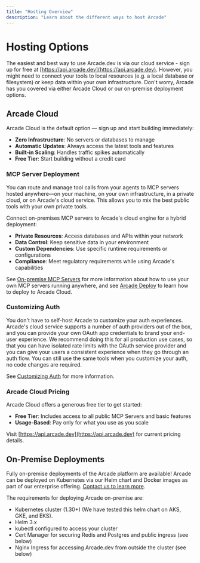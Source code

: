 ```yaml
---
title: "Hosting Overview"
description: "Learn about the different ways to host Arcade"
---
```


# Hosting Options

The easiest and best way to use Arcade.dev is via our cloud service - sign up for free at [https://api.arcade.dev](https://api.arcade.dev).  However, you might need to connect your tools to local resources (e.g. a local database or filesystem) or keep data within your own infrastructure.  Don't worry, Arcade has you covered via either Arcade Cloud or our on-premise deployment options.

## Arcade Cloud

Arcade Cloud is the default option — sign up and start building immediately:

- **Zero Infrastructure**: No servers or databases to manage
- **Automatic Updates**: Always access the latest tools and features
- **Built-in Scaling**: Handles traffic spikes automatically
- **Free Tier**: Start building without a credit card

### MCP Server Deployment

You can route and manage tool calls from your agents to MCP servers hosted anywhere—on your machine, on your own infrastructure, in a private cloud, or on Arcade's cloud service. This allows you to mix the best public tools with your own private tools.

Connect on-premises MCP servers to Arcade's cloud engine for a hybrid deployment:

- **Private Resources**: Access databases and APIs within your network
- **Data Control**: Keep sensitive data in your environment
- **Custom Dependencies**: Use specific runtime requirements or configurations
- **Compliance**: Meet regulatory requirements while using Arcade's capabilities

See [On-premise MCP Servers](/home/deployment/on-prem-mcp) for more information about how to use your own MCP servers running anywhere, and see [Arcade Deploy](/home/serve-tools/arcade-deploy) to learn how to deploy to Arcade Cloud.

### Customizing Auth

You don't have to self-host Arcade to customize your auth experiences. Arcade's cloud service supports a number of auth providers out of the box, and you can provide your own OAuth app credentials to brand your end-user experience. We recommend doing this for all production use cases, so that you can have isolated rate limits with the OAuth service provider and you can give your users a consistent experience when they go through an auth flow.
You can still use the same tools when you customize your auth, no code changes are required.

See [Customizing Auth](/home/auth-providers) for more information.

### Arcade Cloud Pricing

Arcade Cloud offers a generous free tier to get started:

- **Free Tier**: Includes access to all public MCP Servers and basic features
- **Usage-Based**: Pay only for what you use as you scale

Visit [https://api.arcade.dev](https://api.arcade.dev) for current pricing details.

## On-Premise Deployments

Fully on-premise deployments of the Arcade platform are available!  Arcade can be deployed on Kubernetes via our Helm chart and Docker images as part of our enterprise offering.  [Contact us to learn more](/home/contact-us).

The requirements for deploying Arcade on-premise are:
* Kubernetes cluster (1.30+) (We have tested this helm chart on AKS, GKE, and EKS).
* Helm 3.x
* kubectl configured to access your cluster
* Cert Manager for securing Redis and Postgres and public ingress (see below)
* Nginx Ingress for accessing Arcade.dev from outside the cluster (see below)

